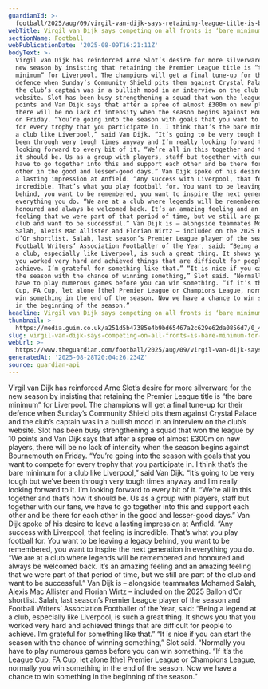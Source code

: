 ```yaml
---
guardianId: >-
  football/2025/aug/09/virgil-van-dijk-says-retaining-league-title-is-bare-minimum-for-liverpool
webTitle: Virgil van Dijk says competing on all fronts is ‘bare minimum’ for Liverpool
sectionName: Football
webPublicationDate: '2025-08-09T16:21:11Z'
bodyText: >-
  Virgil van Dijk has reinforced Arne Slot’s desire for more silverware for the
  new season by insisting that retaining the Premier League title is “the bare
  minimum” for Liverpool. The champions will get a final tune-up for their
  defence when Sunday’s Community Shield pits them against Crystal Palace and
  the club’s captain was in a bullish mood in an interview on the club’s
  website. Slot has been busy strengthening a squad that won the league by 10
  points and Van Dijk says that after a spree of almost £300m on new players,
  there will be no lack of intensity when the season begins against Bournemouth
  on Friday. “You’re going into the season with goals that you want to compete
  for every trophy that you participate in. I think that’s the bare minimum for
  a club like Liverpool,” said Van Dijk. “It’s going to be very tough but we’ve
  been through very tough times anyway and I’m really looking forward to it. I’m
  looking forward to every bit of it. “We’re all in this together and that’s how
  it should be. Us as a group with players, staff but together with our fans, we
  have to go together into this and support each other and be there for each
  other in the good and lesser-good days.” Van Dijk spoke of his desire to leave
  a lasting impression at Anfield. “Any success with Liverpool, that feeling is
  incredible. That’s what you play football for. You want to be leaving a legacy
  behind, you want to be remembered, you want to inspire the next generation in
  everything you do. “We are at a club where legends will be remembered and
  honoured and always be welcomed back. It’s an amazing feeling and an amazing
  feeling that we were part of that period of time, but we still are part of the
  club and want to be successful.” Van Dijk is – alongside teammates Mohamed
  Salah, Alexis Mac Allister and Florian Wirtz – included on the 2025 Ballon
  d’Or shortlist. Salah, last season’s Premier League player of the season and
  Football Writers’ Association Footballer of the Year, said: “Being a legend at
  a club, especially like Liverpool, is such a great thing. It shows you that
  you worked very hard and achieved things that are difficult for people to
  achieve. I’m grateful for something like that.” “It is nice if you can start
  the season with the chance of winning something,” Slot said. “Normally you
  have to play numerous games before you can win something. “If it’s the League
  Cup, FA Cup, let alone [the] Premier League or Champions League, normally you
  win something in the end of the season. Now we have a chance to win something
  in the beginning of the season.”
headline: Virgil van Dijk says competing on all fronts is ‘bare minimum’ for Liverpool
thumbnail: >-
  https://media.guim.co.uk/a251d5b47385e4b9bd65467a2c629e62da0856d7/0_470_4078_3263/500.jpg
slug: virgil-van-dijk-says-competing-on-all-fronts-is-bare-minimum-for-liverpool
webUrl: >-
  https://www.theguardian.com/football/2025/aug/09/virgil-van-dijk-says-retaining-league-title-is-bare-minimum-for-liverpool
generatedAt: '2025-08-28T20:04:26.234Z'
source: guardian-api
---
```

Virgil van Dijk has reinforced Arne Slot’s desire for more silverware for the new season by insisting that retaining the Premier League title is “the bare minimum” for Liverpool. The champions will get a final tune-up for their defence when Sunday’s Community Shield pits them against Crystal Palace and the club’s captain was in a bullish mood in an interview on the club’s website. Slot has been busy strengthening a squad that won the league by 10 points and Van Dijk says that after a spree of almost £300m on new players, there will be no lack of intensity when the season begins against Bournemouth on Friday. “You’re going into the season with goals that you want to compete for every trophy that you participate in. I think that’s the bare minimum for a club like Liverpool,” said Van Dijk. “It’s going to be very tough but we’ve been through very tough times anyway and I’m really looking forward to it. I’m looking forward to every bit of it. “We’re all in this together and that’s how it should be. Us as a group with players, staff but together with our fans, we have to go together into this and support each other and be there for each other in the good and lesser-good days.” Van Dijk spoke of his desire to leave a lasting impression at Anfield. “Any success with Liverpool, that feeling is incredible. That’s what you play football for. You want to be leaving a legacy behind, you want to be remembered, you want to inspire the next generation in everything you do. “We are at a club where legends will be remembered and honoured and always be welcomed back. It’s an amazing feeling and an amazing feeling that we were part of that period of time, but we still are part of the club and want to be successful.” Van Dijk is – alongside teammates Mohamed Salah, Alexis Mac Allister and Florian Wirtz – included on the 2025 Ballon d’Or shortlist. Salah, last season’s Premier League player of the season and Football Writers’ Association Footballer of the Year, said: “Being a legend at a club, especially like Liverpool, is such a great thing. It shows you that you worked very hard and achieved things that are difficult for people to achieve. I’m grateful for something like that.” “It is nice if you can start the season with the chance of winning something,” Slot said. “Normally you have to play numerous games before you can win something. “If it’s the League Cup, FA Cup, let alone [the] Premier League or Champions League, normally you win something in the end of the season. Now we have a chance to win something in the beginning of the season.”

